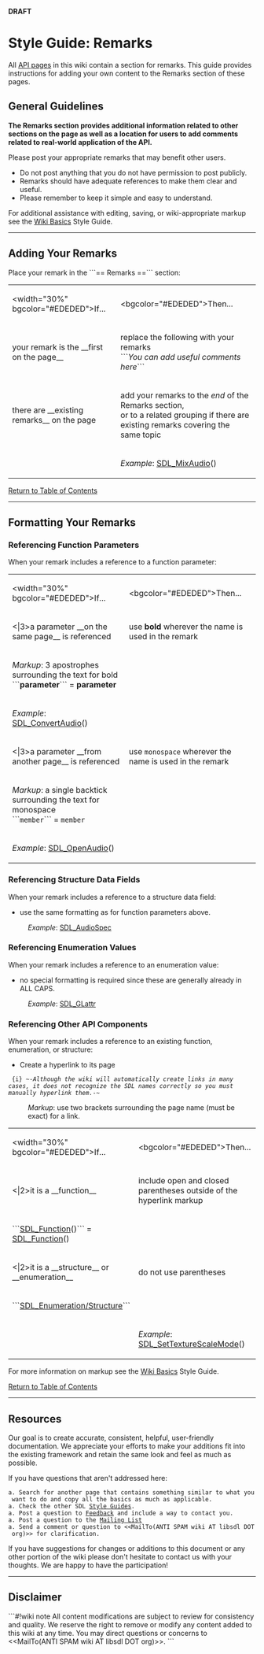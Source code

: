 <!-- pragma section-numbers off -->
<!-- pragma disable-camelcase -->
<!-- acl All:read -->
'''DRAFT'''

= Style Guide: Remarks =
All [http://wiki.libsdl.org/moin.cgi/SGWikiBasics#api API pages] in this wiki contain a section for remarks.  This guide provides instructions for adding your own content to the Remarks section of these pages. 

<span id="ToC"></span>

== General Guidelines ==
'''The Remarks section provides additional information related to other sections on the page as well as a location for users to add comments related to real-world application of the API.'''

Please post your appropriate remarks that may benefit other users.  
* Do not post anything that you do not have permission to post publicly.
* Remarks should have adequate references to make them clear and useful.
* Please remember to keep it simple and easy to understand.

For additional assistance with editing, saving, or wiki-appropriate markup see the [http://wiki.libsdl.org/moin.cgi/SGWikiBasics Wiki Basics] Style Guide.

----
== Adding Your Remarks ==
Place your remark in the ```== Remarks ==``` section:
{|
|<width="30%" bgcolor="#EDEDED">If...
|<bgcolor="#EDEDED">Then...
|-
|your remark is the __first on the page__
|replace the following with your remarks<br/>```''You can add useful comments here''```
|-
|there are __existing remarks__ on the page
|add your remarks to the ''end'' of the Remarks section,<br/>or to a related grouping if there are existing remarks covering the same topic
|-
|
|''Example'': [[SDL_MixAudio]]()
|}

[[#ToC|Return to Table of Contents]]

----
== Formatting Your Remarks ==

=== Referencing Function Parameters ===
When your remark includes a reference to a function parameter:
{|
|<width="30%" bgcolor="#EDEDED">If...
|<bgcolor="#EDEDED">Then...
|-
|<|3>a parameter __on the same page__ is referenced
|use '''bold''' wherever the name is used in the remark
|-
|''Markup'':  3 apostrophes surrounding the text for bold<br/>```'''parameter'''``` = '''parameter'''
|-
|''Example'': [[SDL_ConvertAudio]]()
|-
|<|3>a parameter __from another page__ is referenced
|use <code>monospace</code> wherever the name is used in the remark
|-
|''Markup'':  a single backtick surrounding the text for monospace<br/>```<code>member</code>``` = <code>member</code>
|-
|''Example'': [[SDL_OpenAudio]]()
|}


=== Referencing Structure Data Fields ===
When your remark includes a reference to a structure data field:
* use the same formatting as for function parameters above.
: ''Example'': [[SDL_AudioSpec]]


=== Referencing Enumeration Values ===
When your remark includes a reference to an enumeration value:
* no special formatting is required since these are generally already in ALL CAPS.
: ''Example'': [[SDL_GLattr]]


=== Referencing Other API Components ===
When your remark includes a reference to an existing function, enumeration, or structure:
* Create a hyperlink to its page

  {i} ~-''Although the wiki will automatically create links in many cases, it does not recognize the SDL names correctly so you must manually hyperlink them.''-~<br/>

: ''Markup'':  use two brackets surrounding the page name (must be exact) for a link.

{|
|<width="30%" bgcolor="#EDEDED">If...
|<bgcolor="#EDEDED">Then...
|-
|<|2>it is a __function__
|include open and closed parentheses outside of the hyperlink markup
|-
|```[[SDL_Function]]()``` = [[SDL_Function]]()
|-
|<|2>it is a __structure__ or __enumeration__
|do not use parentheses
|-
|```[[SDL_Enumeration/Structure]]```
|-
|
|''Example'': [[SDL_SetTextureScaleMode]]()
|}

For more information on markup see the [http://wiki.libsdl.org/moin.cgi/SGWikiBasics Wiki Basics] Style Guide.

[[#ToC|Return to Table of Contents]]


----
== Resources ==

Our goal is to create accurate, consistent, helpful, user-friendly documentation.  We appreciate your efforts to make your additions fit into the existing framework and retain the same look and feel as much 
as possible.

If you have questions that aren't addressed here:
 a. Search for another page that contains something similar to what you want to do and copy all the basics as much as applicable.  
 a. Check the other SDL [http://wiki.libsdl.org/moin.cgi/Contributing#guides Style Guides].
 a. Post a question to [http://wiki.libsdl.org/moin.cgi/Contributing#form Feedback] and include a way to contact you.
 a. Post a question to the [http://wiki.libsdl.org/moin.cgi/Contributing#list Mailing List]
 a. Send a comment or question to <<MailTo(ANTI SPAM wiki AT libsdl DOT org)>> for clarification.

If you have suggestions for changes or additions to this document or any other portion of the wiki please don't hesitate to contact us with your thoughts.  We are happy to have the participation!

------
== Disclaimer ==
```#!wiki note
All content modifications are subject to review for consistency and quality.  We reserve the right to remove or modify any content added to this wiki at any time.  You may direct questions or concerns to 
<<MailTo(ANTI SPAM wiki AT libsdl DOT org)>>.
```
